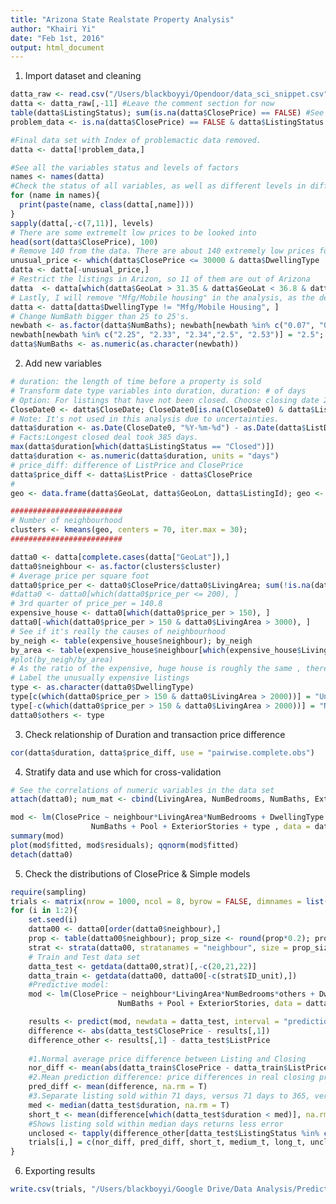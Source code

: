 ```yaml
---
title: "Arizona State Realstate Property Analysis"
author: "Khairi Yi"
date: "Feb 1st, 2016"
output: html_document
---
```

1. Import dataset and cleaning
```r
datta_raw <- read.csv("/Users/blackboyyi/Opendoor/data_sci_snippet.csv", na.strings=c("","NA") )
datta <- datta_raw[,-11] #Leave the comment section for now
table(datta$ListingStatus); sum(is.na(datta$ClosePrice) == FALSE) #See the status of listings in the data. # There's discrepency of # Closed listing and # of listings that have ClosePrice, we will have a closer look below.
problem_data <- is.na(datta$ClosePrice) == FALSE & datta$ListingStatus != "Closed" ; dim(datta[problem_data,])[1] #There are 328 of problematic listing data.Such as an active listing has a closePrice.

#Final data set with Index of problemactic data removed. 
datta <- datta[!problem_data,]

#See all the variables status and levels of factors
names <- names(datta)
#Check the status of all variables, as well as different levels in different factors 
for (name in names){
  print(paste(name, class(datta[,name])))
}
sapply(datta[,-c(7,11)], levels)
# There are some extremelt low prices to be looked into
head(sort(datta$ClosePrice), 100)
# Remove 140 from the data. There are about 140 extremely low prices for non-mobile housing
unusual_price <- which(datta$ClosePrice <= 30000 & datta$DwellingType != "Mfg/Mobile Housing"); length(unusual_price)
datta <- datta[-unusual_price,]
# Restrict the listings in Arizon, so 11 of them are out of Arizona
datta  <- datta[which(datta$GeoLat > 31.35 & datta$GeoLat < 36.8 & datta$GeoLon > -114.7 & datta$GeoLon < -109), ]
# Lastly, I will remove "Mfg/Mobile housing" in the analysis, as the determined factors for this is very different from other normal houseing
datta <- datta[datta$DwellingType != "Mfg/Mobile Housing", ]
# Change NumBath bigger than 25 to 25's.
newbath <- as.factor(datta$NumBaths); newbath[newbath %in% c("0.07", "0.75", "1")] = "1"; newbath[newbath %in% c("1.25", "1.34", "1.5")] = "1.5"; newbath[newbath %in% c("1.57", "1.7", "1.72", "1.75","2", "2.1")] = "2"; 
newbath[newbath %in% c("2.25", "2.33", "2.34","2.5", "2.53")] = "2.5"; newbath[newbath %in% c("2.65", "2.67", "2.75", "3")] = 3; newbath[newbath %in% c("3.25", "3.4", "3.5")] = "3.5"; newbath[newbath %in% c("3.75", "4")] = "4"; newbath[newbath %in% c("4.25", "4.5", "4.75")] = "4.5"; newbath[newbath %in% c("5.5", "5.75", "6")] = "6"; newbath[newbath %in% c("6.5", "7", "7.5")] = 7; newbath[newbath %in% c("9.75", "10")] = 10; newbath[newbath %in% c("134", "175", "205", "212", "312", "1047")] = "25"
datta$NumBaths <- as.numeric(as.character(newbath))
```
2. Add new variables
```r
# duration: the length of time before a property is sold
# Transform date type variables into duration, duration: # of days
# Option: For listings that have not been closed. Choose closing date 2015 03 31, only for Active, Expired and Pending listings, as "cancelled", "temp off market" listings could have other reasons to exit the system.
CloseDate0 <- datta$CloseDate; CloseDate0[is.na(CloseDate0) & datta$ListingStatus %in% c("Active", "Expired", "Pending")] = "2015-03-31"
# Note: It's not used in this analysis due to uncertainties. 
datta$duration <- as.Date(CloseDate0, "%Y-%m-%d") - as.Date(datta$ListDate, "%Y-%m-%d")
# Facts:Longest closed deal took 385 days.
max(datta$duration[which(datta$ListingStatus == "Closed")])
datta$duration <- as.numeric(datta$duration, units = "days")
# price_diff: difference of ListPrice and ClosePrice
datta$price_diff <- datta$ListPrice - datta$ClosePrice 
#
geo <- data.frame(datta$GeoLat, datta$GeoLon, datta$ListingId); geo <- geo[complete.cases(geo),]; colnames(geo) <- c("Geolat", "GeoLon", "Neibough"); geo$Neibough = NULL

#########################
# Number of neighbourhood
clusters <- kmeans(geo, centers = 70, iter.max = 30);
#########################

datta0 <- datta[complete.cases(datta["GeoLat"]),] 
datta0$neighbour <- as.factor(clusters$cluster)
# Average price per square foot
datta0$price_per <- datta0$ClosePrice/datta0$LivingArea; sum(!is.na(datta0$price_per));sum(datta0$price_per > 200, na.rm = T)
#datta0 <- datta0[which(datta0$price_per <= 200), ]
# 3rd quarter of price_per = 140.8
expensive_house <- datta0[which(datta0$price_per > 150), ]
datta0[-which(datta0$price_per > 150 & datta0$LivingArea > 3000), ]
# See if it's really the causes of neighbourhood
by_neigh <- table(expensive_house$neighbour); by_neigh
by_area <- table(expensive_house$neighbour[which(expensive_house$LivingArea > 2000)]); by_area
#plot(by_neigh/by_area)
# As the ratio of the expensive, huge house is roughly the same , therefore the abnormality comes from the the sizes and prices of a house.
# Label the unusually expensive listings
type <- as.character(datta0$DwellingType)
type[c(which(datta0$price_per > 150 & datta0$LivingArea > 2000))] = "Unusual"
type[-c(which(datta0$price_per > 150 & datta0$LivingArea > 2000))] = "Normal"
datta0$others <- type
```

3. Check relationship of Duration and transaction price difference
```r
cor(datta$duration, datta$price_diff, use = "pairwise.complete.obs")
```
4. Stratify data and use which for cross-validation
```r
# See the correlations of numeric variables in the data set
attach(datta0); num_mat <- cbind(LivingArea, NumBedrooms, NumBaths, ExteriorStories, ListPrice,ClosePrice, duration, price_diff); cor(num_mat, use = "pairwise.complete.obs")

mod <- lm(ClosePrice ~ neighbour*LivingArea*NumBedrooms + DwellingType + 
                  NumBaths + Pool + ExteriorStories + type , data = datta0)
summary(mod)
plot(mod$fitted, mod$residuals); qqnorm(mod$fitted)
detach(datta0)
```

5. Check the distributions of ClosePrice & Simple models
```r
require(sampling)
trials <- matrix(nrow = 1000, ncol = 8, byrow = FALSE, dimnames = list(c(), c("nor_diff", "pred_diff", "short_t", "medium_t", "long_t", "Active", "Expired", "Pending")))
for (i in 1:2){
    set.seed(i)
    datta00 <- datta0[order(datta0$neighbour),]
    prop <- table(datta00$neighbour); prop_size <- round(prop*0.2); prop_size[prop_size == 0] = 1
    strat <- strata(datta00, stratanames = "neighbour", size = prop_size, method = "srswor")
    # Train and Test data set
    datta_test <- getdata(datta00,strat)[,-c(20,21,22)]
    datta_train <- getdata(datta00, datta00[-c(strat$ID_unit),])
    #Predictive model:
    mod <- lm(ClosePrice ~ neighbour*LivingArea*NumBedrooms*others + DwellingType  +
                        NumBaths + Pool + ExteriorStories, data = datta_train)

    results <- predict(mod, newdata = datta_test, interval = "prediction")
    difference <- abs(datta_test$ClosePrice - results[,1])
    difference_other <- results[,1] - datta_test$ListPrice
    
    #1.Normal average price difference between Listing and Closing
    nor_diff <- mean(abs(datta_train$ClosePrice - datta_train$ListPrice), na.rm = T)
    #2.Mean prediction difference: price differences in real closing price and the predicted price 
    pred_diff <- mean(difference, na.rm = T)
    #3.Separate listing sold within 71 days, versus 71 days to 365, versus longer than 365
    med <- median(datta_test$duration, na.rm = T)
    short_t <- mean(difference[which(datta_test$duration < med)], na.rm = T); medium_t <- mean(difference[which(datta_test$duration >= med & datta_test$duration < 365)], na.rm = T); long_t <- mean(difference[which(datta_test$duration >= 365)], na.rm = T)
    #Shows listing sold within median days returns less error
    unclosed <- tapply(difference_other[datta_test$ListingStatus %in% c("Active", "Pending", "Expired")], datta_test$ListingStatus[datta_test$ListingStatus %in% c("Active", "Pending", "Expired")], mean, na.rm = T)
    trials[i,] = c(nor_diff, pred_diff, short_t, medium_t, long_t, unclosed["Active"], unclosed["Expired"], unclosed["Pending"])
}
```
6. Exporting results
```r
write.csv(trials, "/Users/blackboyyi/Google Drive/Data Analysis/Prediction_normal_results.csv")
```

